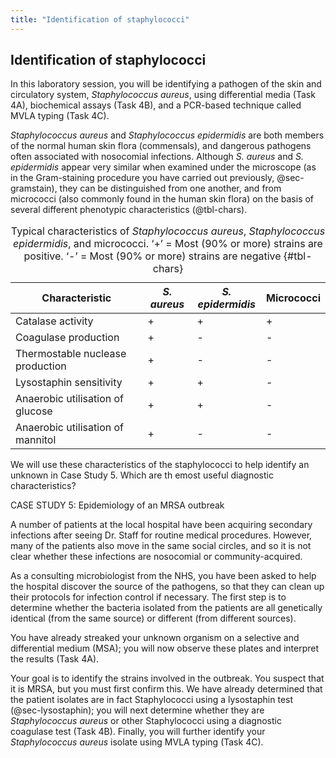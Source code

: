 ```yaml
---
title: "Identification of staphylococci"
---
```


## Identification of staphylococci {#sec-staphylococci}

In this laboratory session, you will be identifying a pathogen of the skin and circulatory system, <i>Staphylococcus aureus</i>, using differential media (Task 4A), biochemical assays (Task 4B), and a PCR-based technique called MVLA typing (Task 4C).

<i>Staphylococcus aureus</i> and <i>Staphylococcus epidermidis</i> are both members of the normal human skin flora (commensals), and dangerous pathogens often associated with nosocomial infections. Although <i>S. aureus</i> and <i>S. epidermidis</i> appear very similar when examined under the microscope (as in the Gram-staining procedure you have carried out previously, @sec-gramstain), they can be distinguished from one another, and from micrococci (also commonly found in the human skin flora) on the basis of several different phenotypic characteristics (@tbl-chars).

::: {.striped .hover}
| Characteristic                        | *S. aureus*  | *S. epidermidis*  | Micrococci  |
|---------------------------------------|--------------|-------------------|-------------|
| Catalase activity                     | +            | +                 | +           |       
| Coagulase production                  | +            | -                 | -           |
| Thermostable nuclease production      | +            | -                 | -           |
| Lysostaphin sensitivity               | +            | +                 | -           |
| Anaerobic utilisation of glucose      | +            | +                 | -           |
| Anaerobic utilisation of mannitol     | +            | -                 | -           |
: Typical characteristics of *Staphylococcus aureus*, *Staphylococcus epidermidis*, and micrococci. ‘+’ = Most (90% or more) strains are positive. ‘-’ = Most (90% or more) strains are negative {#tbl-chars}
:::

We will use these characteristics of the staphylococci to help identify an unknown in Case Study 5. Which are th emost useful diagnostic characteristics? 

::: {.case-study title="Case Study 5"}

CASE STUDY 5: Epidemiology of an MRSA outbreak

A number of patients at the local hospital have been acquiring secondary infections after seeing Dr. Staff for routine medical procedures. However, many of the patients also move in the same social circles, and so it is not clear whether these infections are nosocomial or community-acquired.

As a consulting microbiologist from the NHS, you have been asked to help the hospital discover the source of the pathogens, so that they can clean up their protocols for infection control if necessary. The first step is to determine whether the bacteria isolated from the patients are all genetically identical (from the same source) or different (from different sources).

You have already streaked your unknown organism on a selective and differential medium (MSA); you will now observe these plates and interpret the results (Task 4A).

Your goal is to identify the strains involved in the outbreak. You suspect that it is MRSA, but you must first confirm this. We have already determined that the patient isolates are in fact Staphylococci using a lysostaphin test (@sec-lysostaphin); you will next determine whether they are <i>Staphylococcus aureus</i> or other Staphylococci using a diagnostic coagulase test (Task 4B). Finally, you will further identify your <i>Staphylococcus aureus</i> isolate using MVLA typing (Task 4C).

:::

